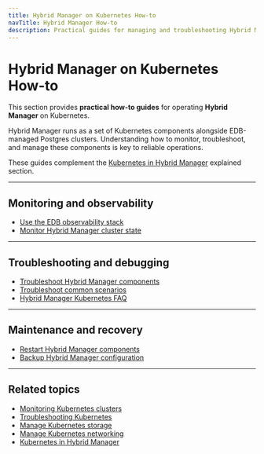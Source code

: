 ```yaml
---
title: Hybrid Manager on Kubernetes How-to
navTitle: Hybrid Manager How-to
description: Practical guides for managing and troubleshooting Hybrid Manager on Kubernetes.
---
```


# Hybrid Manager on Kubernetes How-to

This section provides **practical how-to guides** for operating **Hybrid Manager** on Kubernetes.

Hybrid Manager runs as a set of Kubernetes components alongside EDB-managed Postgres clusters.
Understanding how to monitor, troubleshoot, and manage these components is key to reliable operations.

These guides complement the [Kubernetes in Hybrid Manager](../../explained/hybrid-manager/k8-in-hybrid-manager) explained section.

---

## Monitoring and observability

- [Use the EDB observability stack](./use-edb-observability-stack)
- [Monitor Hybrid Manager cluster state](./monitor-hybrid-manager-cluster-state)

---

## Troubleshooting and debugging

- [Troubleshoot Hybrid Manager components](./troubleshoot-hybrid-manager-components)
- [Troubleshoot common scenarios](./troubleshoot-common-scenarios)
- [Hybrid Manager Kubernetes FAQ](./hybrid-manager-k8s-faq)

---

## Maintenance and recovery

- [Restart Hybrid Manager components](./restart-hybrid-manager-components)
- [Backup Hybrid Manager configuration](./backup-hybrid-manager-configuration)

---

## Related topics

- [Monitoring Kubernetes clusters](../../monitor-kubernetes-cluster)
- [Troubleshooting Kubernetes](../../troubleshooting-on-kubernetes)
- [Manage Kubernetes storage](../../manage-kubernetes-storage)
- [Manage Kubernetes networking](../../manage-kubernetes-networking)
- [Kubernetes in Hybrid Manager](../../explained/hybrid-manager/k8-in-hybrid-manager)
